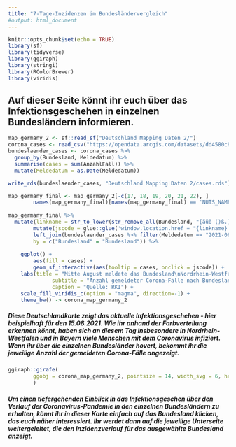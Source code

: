 ```yaml
---
title: "7-Tage-Inzidenzen im Bundesländervergleich"
#output: html_document
---
```

```r
knitr::opts_chunk$set(echo = TRUE)
library(sf)
library(tidyverse)
library(ggiraph)
library(stringi)
library(RColorBrewer)
library(viridis)
```

## Auf dieser Seite könnt ihr euch über das Infektionsgeschehen in einzelnen Bundesländern informieren. 

```r
map_germany_2 <- sf::read_sf("Deutschland Mapping Daten 2/")
corona_cases <- read_csv("https://opendata.arcgis.com/datasets/dd4580c810204019a7b8eb3e0b329dd6_0.csv", guess_max = 2500000)
bundeslaender_cases <- corona_cases %>%
  group_by(Bundesland, Meldedatum) %>%
  summarise(cases = sum(AnzahlFall)) %>%
  mutate(Meldedatum = as.Date(Meldedatum))

write_rds(bundeslaender_cases, "Deutschland Mapping Daten 2/cases.rds")
```


```r
map_germany_final <- map_germany_2[-c(17, 18, 19, 20, 21, 22), ]
		names(map_germany_final)[names(map_germany_final) == 'NUTS_NAME'] <- 'Bundesland'
		
map_germany_final %>%
  mutate(linkname = str_to_lower(str_remove_all(Bundesland, "[äüö ()ß.]"))) %>%
		mutate(jscode = glue::glue('window.location.href = "{linkname}.html";')) %>%
		left_join(bundeslaender_cases %>% filter(Meldedatum == "2021-08-15"), 
		by = c("Bundesland" = "Bundesland")) %>%
		  
    ggplot() +
		aes(fill = cases) +
		geom_sf_interactive(aes(tooltip = cases, onclick = jscode)) + 
    labs(title = "Mitte August meldete das Bundesland\nNordrhein-Westfalen die meisten Infektionen mit dem Coronavirus",
              subtitle = "Anzahl gemeldeter Corona-Fälle nach Bundesland",
              caption = "Quelle: RKI") +
    scale_fill_viridis_c(option = "magma", direction=-1) + 
    theme_bw() -> corona_map_germany_2
```

##### Diese Deutschlandkarte zeigt das aktuelle Infektionsgeschehen - hier beispielhaft für den 15.08.2021. Wie ihr anhand der Farbverteilung erkennen könnt, haben sich an diesem Tag insbesondere in Nordrhein-Westfalen und in Bayern viele Menschen mit dem Coronavirus infiziert. Wenn ihr über die einzelnen Bundesländer hovert, bekommt ihr die jeweilige Anzahl der gemeldeten Corona-Fälle angezeigt.


```r
ggiraph::girafe(
		ggobj = corona_map_germany_2, pointsize = 14, width_svg = 6, height_svg = 6 * 0.618
		)
```

##### Um einen tiefergehenden Einblick in das Infektionsgeschen über den Verlauf der Coronavirus-Pandemie in den einzelnen Bundesländern zu erhalten, könnt ihr in dieser Karte einfach auf das Bundesland klicken, das euch näher interessiert. Ihr werdet dann auf die jeweilige Unterseite weitergeleitet, die den Inzidenzverlauf für das ausgewählte Bundesland anzeigt.